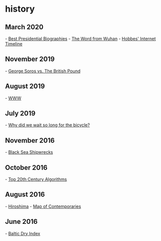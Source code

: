 
= history =

== March 2020 ==
- [[https://bestpresidentialbios.com/about/|Best Presidential Biographies]]
- [[https://www.lrb.co.uk/the-paper/v42/n05/wang-xiuying/the-word-from-wuhan|The Word from Wuhan]]
- [[https://www.zakon.org/robert/internet/timeline/|Hobbes' Internet Timeline]]
== November 2019 ==
- [[https://priceonomics.com/the-trade-of-the-century-when-george-soros-broke/|George Soros vs. The British Pound]]
== August 2019 ==
- [[http://info.cern.ch/hypertext/WWW/TheProject.html|WWW]]
== July 2019 ==
- [[https://rootsofprogress.org/why-did-we-wait-so-long-for-the-bicycle|Why did we wait so long for the bicycle?]]
== November 2016 ==
- [[https://www.nytimes.com/2016/11/12/science/shipwrecks-black-sea-archaeology.html|Black Sea Shipwrecks]]
== October 2016 ==
- [[https://www.siam.org/pdf/news/637.pdf|Top 20th Century Algorithms]]
== August 2016 ==
- [[http://www.newyorker.com/magazine/1946/08/31/hiroshima|Hiroshima]]
- [[https://ybogdanov.github.io/history-timeline/|Map of Contemporaries]]
== June 2016 ==
- [[http://www.newyorker.com/business/currency/the-surprising-relevance-of-the-baltic-dry-index|Baltic Dry Index]]

